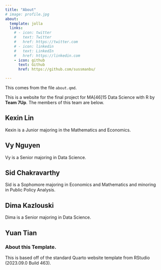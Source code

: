 ```yaml
---
title: "About"
# image: profile.jpg
about:
  template: jolla
  links:
    # - icon: twitter
    #   text: Twitter
    #   href: https://twitter.com
    # - icon: linkedin
    #   text: LinkedIn
    #   href: https://linkedin.com
    - icon: github
      text: Github
      href: https://github.com/sussmanbu/

---
```



This comes from the file `about.qmd`.

This is a website for the final project for MA[46]15 Data Science with R by **Team 7Up**.
The members of this team are below.

## Kexin Lin

Kexin is a Junior majoring in the Mathematics and Economics.

## Vy Nguyen

Vy is a Senior majoring in Data Science.

## Sid Chakravarthy

Sid is a Sophomore majoring in Economics and Mathematics and minoring in Public Policy Analysis.

## Dima Kazlouski

Dima is a Senior majoring in Data Science. 

## Yuan Tian

<!-- Please leave in the information below -->

### About this Template.

This is based off of the standard Quarto website template from RStudio (2023.09.0 Build 463).
